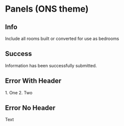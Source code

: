 
<Meta title="Themed components/ONS/Panels" component={Panel} />

# Panels (ONS theme)

## Info

<Canvas>
  <Story name="Info">
    <Theme themeName={"ons"}>
      <Panel variant="info">
        Include all rooms built or converted for use as bedrooms
      </Panel>
    </Theme>
  </Story>
</Canvas>

## Success

<Canvas>
  <Story name="Success">
    <Theme themeName={"ons"}>
      <Panel variant="success" headerLabel="boom">
        Information has been successfully submitted.
      </Panel>
    </Theme>
  </Story>
</Canvas>

## Error With Header

<Canvas>
  <Story name="Error With Header">
    <Theme themeName={"ons"}>
      <Panel
        variant="errorWithHeader"
        headerLabel="There are 2 problems with your answer"
      >
        <Label> 1. One</Label>
        <Label> 2. Two</Label>
      </Panel>
    </Theme>
  </Story>
</Canvas>

## Error No Header

<Canvas>
  <Story name="Error No Header">
    <Theme themeName={"ons"}>
      <Panel variant="errorNoHeader" paragraphLabel="Enter a number">
        Text
      </Panel>
    </Theme>
  </Story>
</Canvas>
